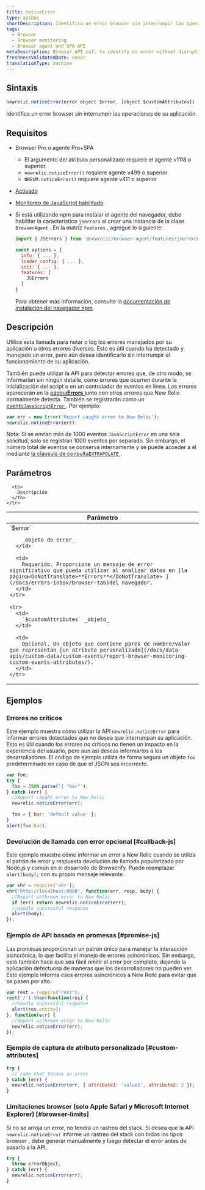 ```yaml
---
title: noticeError
type: apiDoc
shortDescription: Identifica un error browser sin interrumpir las operaciones de su aplicación.
tags:
  - Browser
  - Browser monitoring
  - Browser agent and SPA API
metaDescription: Browser API call to identify an error without disrupting your app's operations.
freshnessValidatedDate: never
translationType: machine
---
```


## Sintaxis

```js
newrelic.noticeError(error object $error, [object $customAttributes])
```

Identifica un error browser sin interrumpir las operaciones de su aplicación.

## Requisitos

* Browser Pro o agente Pro+SPA

  * El argumento del atributo personalizado requiere el agente v1118 o superior.
  * `newrelic.noticeError()` requiere agente v499 o superior
  * `NREUM.noticeError()` requiere agente v411 o superior

* [Activado<InlinePopover type="browser"/>](/docs/browser/new-relic-browser/getting-started/browser-settings)

* [Monitoreo de JavaScript habilitado](/docs/browser/new-relic-browser/browser-pro-features/javascript-errors-page-detect-analyze-errors)

* Si está utilizando npm para instalar el agente del navegador, debe habilitar la característica `jserrors` al crear una instancia de la clase `BrowserAgent` . En la matriz `features` , agregue lo siguiente:

  ```js
  import { JSErrors } from '@newrelic/browser-agent/features/jserrors';

  const options = {
    info: { ... },
    loader_config: { ... },
    init: { ... },
    features: [
      JSErrors
    ]
  }
  ```

  Para obtener más información, consulte la [documentación de instalación del navegador npm](https://www.npmjs.com/package/@newrelic/browser-agent#new-relic-browser-agent).

## Descripción

Utilice esta llamada para notar o log los errores manejados por su aplicación u otros errores diversos. Esto es útil cuando ha detectado y manejado un error, pero aún desea identificarlo sin interrumpir el funcionamiento de su aplicación.

También puede utilizar la API para detectar errores que, de otro modo, se informarían sin ningún detalle, como errores que ocurren durante la inicialización del script o en un controlador de eventos en línea. Los errores aparecerán en la [página<DoNotTranslate>**Errors**</DoNotTranslate> ](/docs/errors-inbox/browser-tab)junto con otros errores que New Relic normalmente detecta. También se registrarán como un [evento`JavaScriptError` ](/attribute-dictionary/?event=JavaScriptError). Por ejemplo:

```js
var err = new Error('Report caught error to New Relic');
newrelic.noticeError(err);
```

Nota: Si se envían más de 1000 eventos `JavaScriptError` en una sola solicitud, solo se registran 1000 eventos por separado. Sin embargo, el número total de eventos se conserva internamente y se puede acceder a él mediante [la cláusula de consulta`EXTRAPOLATE` ](/docs/query-your-data/nrql-new-relic-query-language/get-started/nrql-syntax-clauses-functions/#extrapolate).

## Parámetros

<table>
  <thead>
    <tr>
      <th width="30%">
        Parámetro
      </th>

      <th>
        Descripción
      </th>
    </tr>
  </thead>

  <tbody>
    <tr>
      <td>
        `$error`

        _objeto de error_
      </td>

      <td>
        Requerido. Proporcione un mensaje de error significativo que pueda utilizar al analizar datos en [la página<DoNotTranslate>**Errors**</DoNotTranslate> ](/docs/errors-inbox/browser-tab)del navegador.
      </td>
    </tr>

    <tr>
      <td>
        `$customAttributes` _objeto_
      </td>

      <td>
        Opcional. Un objeto que contiene pares de nombre/valor que representan [un atributo personalizado](/docs/data-apis/custom-data/custom-events/report-browser-monitoring-custom-events-attributes/).
      </td>
    </tr>
  </tbody>
</table>

## Ejemplos

### Errores no críticos

Este ejemplo muestra cómo utilizar la API `newrelic.noticeError` para informar errores detectados que no desea que interrumpan su aplicación. Esto es útil cuando los errores no críticos no tienen un impacto en la experiencia del usuario, pero aun así deseas informarlos a los desarrolladores. El código de ejemplo utiliza de forma segura un objeto `foo` predeterminado en caso de que el JSON sea incorrecto.

```js
var foo;
try {
  foo = JSON.parse('{ "bar"');
} catch (err) {
  //Report caught error to New Relic
  newrelic.noticeError(err);

  foo = { bar: 'default value' };
}
alert(foo.bar);
```

### Devolución de llamada con error opcional [#callback-js]

Este ejemplo muestra cómo informar un error a New Relic cuando se utiliza el patrón de error y respuesta devolución de llamada popularizado por Node.js y común en el desarrollo de Browserify. Puede reemplazar `alert(body);` con su propio mensaje relevante.

```js
var xhr = require('xhr');
xhr('http://localhost:8080', function(err, resp, body) {
  //Report unthrown error to New Relic
  if (err) return newrelic.noticeError(err);
  //Handle successful response
  alert(body);
});
```

### Ejemplo de API basada en promesas [#promise-js]

Las promesas proporcionan un patrón único para manejar la interacción asincrónica, lo que facilita el manejo de errores asincrónicos. Sin embargo, esto también hace que sea fácil omitir el error por completo, dejando la aplicación defectuosa de maneras que los desarrolladores no pueden ver. Este ejemplo informa esos errores asincrónicos a New Relic para evitar que se pasen por alto.

```js
var rest = require('rest');
rest('/').then(function(res) {
  //Handle successful response
  alert(res.entity);
}, function(err) {
  //Report unthrown error to New Relic
  newrelic.noticeError(err);
});
```

### Ejemplo de captura de atributo personalizado [#custom-attributes]

```js
try {
  // code that throws an error
} catch (err) {
  newrelic.noticeError(err, { attribute1: 'value1', attribute2: 2 });
}
```

### Limitaciones browser (solo Apple Safari y Microsoft Internet Explorer) [#browser-limits]

Si no se arroja un error, no tendrá un rastreo del stack. Si desea que la API `newrelic.noticeError` informe un rastreo del stack con todos los tipos browser , debe generar manualmente y luego detectar el error antes de pasarlo a la API.

```js
try {
  throw errorObject;
} catch (err) {
  newrelic.noticeError(err);
}
```